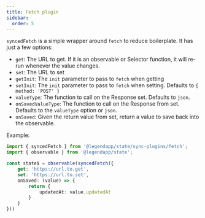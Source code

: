 ```yaml
---
title: Fetch plugin
sidebar:
  order: 5
---
```


`syncedFetch` is a simple wrapper around `fetch` to reduce boilerplate. It has just a few options:

- `get`: The URL to get. If it is an observable or Selector function, it will re-run whenever the value changes.
- `set`: The URL to set
- `getInit`: The `init` parameter to pass to `fetch` when getting
- `setInit`: The `init` parameter to pass to `fetch` when setting. Defaults to `{ method: 'POST' }`
- `valueType`: The function to call on the Response set. Defaults to `json`.
- `onSavedValueType`: The function to call on the Response from set. Defaults to the `valueType` option or `json`.
- `onSaved`: Given the return value from set, return a value to save back into the observable.

Example:

```ts
import { syncedFetch } from '@legendapp/state/sync-plugins/fetch';
import { observable } from '@legendapp/state';

const state$ = observable(syncedFetch({
    get: 'https://url.to.get',
    set: 'https://url.to.set',
    onSaved: (value) => {
        return {
            updatedAt: value.updatedAt
        }
    }
}))
```
